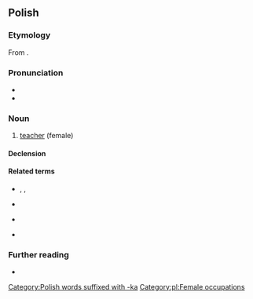 {{also|nauczycielką}}
==Polish==

===Etymology===
From {{suffix|pl|nauczyciel|ka}}.

===Pronunciation===
* {{pl-IPA|/na-uczycielka/}}
* {{audio|Pl-nauczycielka.ogg|Audio|lang=pl}}

===Noun===
{{pl-noun|f|m=nauczyciel}}

# [[teacher]] (female)

====Declension====
{{pl-decl-noun-f}}

====Related terms====
* {{q|verbs}} {{l|pl|uczyć}}, {{l|pl|nauczyć}}, {{l|pl|nauczać}}
* {{q|noun}} {{l|pl|nauka}}
* {{q|adjective}} {{l|pl|uczony}}
* {{q|adverb}} {{l|pl|uczenie}}

===Further reading===
* {{R:PWN}}

[[Category:Polish words suffixed with -ka]]
[[Category:pl:Female occupations]]
